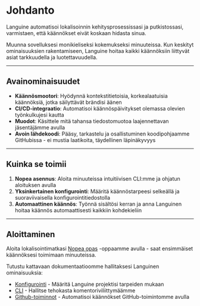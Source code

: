 # Johdanto

Languine automatisoi lokalisoinnin kehitysprosessissasi ja putkistossasi, varmistaen, että käännökset eivät koskaan hidasta sinua.

Muunna sovelluksesi monikieliseksi kokemukseksi minuuteissa. Kun keskityt ominaisuuksien rakentamiseen, Languine hoitaa kaikki käännöksiin liittyvät asiat tarkkuudella ja luotettavuudella.

---

## Avainominaisuudet

- **Käännösmootori**: Hyödynnä kontekstitietoisia, korkealaatuisia käännöksiä, jotka säilyttävät brändisi äänen
- **CI/CD-integraatio**: Automatisoi käännöspäivitykset olemassa olevien työnkulkujesi kautta
- **Muodot**: Käsittele mitä tahansa tiedostomuotoa laajennettavan jäsentäjämme avulla
- **Avoin lähdekoodi**: Pääsy, tarkastelu ja osallistuminen koodipohjaamme GitHubissa - ei mustia laatikoita, täydellinen läpinäkyvyys

---

## Kuinka se toimii

1. **Nopea asennus**: Aloita minuuteissa intuitiivisen CLI:mme ja ohjatun aloituksen avulla
2. **Yksinkertainen konfigurointi**: Määritä käännöstarpeesi selkeällä ja suoraviivaisella konfigurointitiedostolla
3. **Automaattinen käännös**: Työnnä sisältösi kerran ja anna Languinen hoitaa käännös automaattisesti kaikkiin kohdekieliin

---

## Aloittaminen

Aloita lokalisointimatkasi [Nopea opas](/docs/quickstart) -oppaamme avulla - saat ensimmäiset käännöksesi toimimaan minuuteissa.

Tutustu kattavaan dokumentaatioomme hallitaksesi Languinen ominaisuuksia:

- [Konfigurointi](/docs/configuration) - Määritä Languine projektisi tarpeiden mukaan
- [CLI](/docs/cli) - Hallitse tehokasta komentoriviliittymäämme
- [Github-toiminnot](/docs/github-actions) - Automatisoi käännökset GitHub-toimintomme avulla
